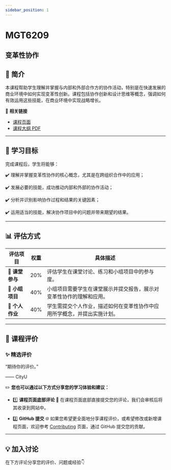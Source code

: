 ```yaml
---
sidebar_position: 1
---
```


# MGT6209
## 变革性协作

## **📘 简介**
本课程帮助学生理解并掌握与内部和外部合作方的协作活动，特别是在快速发展的商业环境中如何实现变革性创新。课程包括协作创新和设计思维等概念，强调如何有效运用这些技能，在商业环境中实现战略增长。

🔗 **相关链接**
- [课程页面](https://www.cityu.edu.hk/catalogue/pg/202526/course/MGT6209.htm)
- [课程大纲 PDF](https://www.cityu.edu.hk/catalogue/pg/202526/course/MGT6209.pdf)

---

## **🎯 学习目标**

完成课程后，学生将能够：

✔️ 理解并掌握变革性协作的核心概念，尤其是在跨组织合作中的应用；

✔️ 发展必要的技能，成功推动内部和外部的协作活动；

✔️ 分析并识别影响协作过程和结果的关键因素；

✔️ 运用适当的技能，解决协作项目中的问题并带来期望的结果。

---

## **📊 评估方式**

| **评估项目**           | **权重** | **具体描述**                                                                                       |
|-----------------------|---------|---------------------------------------------------------------------------------------------------|
| **📄 课堂参与**        | 20%     | 评估学生在课堂讨论、练习和小组项目中的参与度。                                                     |
| **📄 小组项目**        | 40%     | 小组项目需要学生在课堂展示并提交报告，展示对变革性协作的理解和应用。                             |
| **📄 个人作业**        | 40%     | 学生需提交个人作业，描述如何在变革性协作中应用所学概念，并提出实施计划。                          |

---

## **💬 课程评价**

### ✨ **精选评价**
<div className={commentStyles.commentBox}>
    <p className={commentStyles.commentText}>
        “期待你的评价。”
    </p>
    <p className={commentStyles.commentAuthor}>—— CityU</p>
</div>

✏️ **您也可以通过以下方式分享您的学习体验和建议：**

- 1️⃣ **课程页面底部评论**
💬 在课程页面底部直接提交您的评论，我们会审核后将其收录到网站中。

- 2️⃣ **GitHub 提交**
🌐 如果您希望更全面地分享课程评价，或希望修改或新增课程页面，欢迎参考 [Contributing](/contributing) 页面，通过 GitHub 提交您的贡献。


---

## **💡 加入讨论**

在下方评论分享您的评价、问题或经验👇
<Utterances />